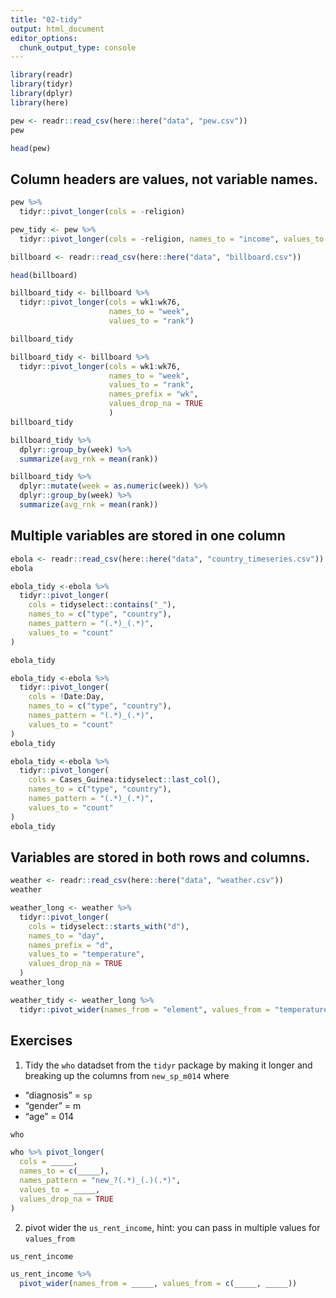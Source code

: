 ```yaml
---
title: "02-tidy"
output: html_document
editor_options: 
  chunk_output_type: console
---
```


```r
library(readr)
library(tidyr)
library(dplyr)
library(here)
```

```r
pew <- readr::read_csv(here::here("data", "pew.csv"))
pew
```

```r
head(pew)
```

## Column headers are values, not variable names.

```r
pew %>%
  tidyr::pivot_longer(cols = -religion)
```

```r
pew_tidy <- pew %>%
  tidyr::pivot_longer(cols = -religion, names_to = "income", values_to = "count")
```


```r
billboard <- readr::read_csv(here::here("data", "billboard.csv"))
```

```r
head(billboard)
```

```r
billboard_tidy <- billboard %>%
  tidyr::pivot_longer(cols = wk1:wk76,
                      names_to = "week",
                      values_to = "rank")
```

```r
billboard_tidy
```


```r
billboard_tidy <- billboard %>%
  tidyr::pivot_longer(cols = wk1:wk76,
                      names_to = "week",
                      values_to = "rank",
                      names_prefix = "wk",
                      values_drop_na = TRUE
                      )
billboard_tidy
```

```r
billboard_tidy %>%
  dplyr::group_by(week) %>%
  summarize(avg_rnk = mean(rank))
```

```r
billboard_tidy %>%
  dplyr::mutate(week = as.numeric(week)) %>%
  dplyr::group_by(week) %>%
  summarize(avg_rnk = mean(rank))
```


## Multiple variables are stored in one column

```r
ebola <- readr::read_csv(here::here("data", "country_timeseries.csv"))
ebola
```

```r
ebola_tidy <-ebola %>%
  tidyr::pivot_longer(
    cols = tidyselect::contains("_"),
    names_to = c("type", "country"),
    names_pattern = "(.*)_(.*)",
    values_to = "count"
)
```

```r
ebola_tidy
```


```r
ebola_tidy <-ebola %>%
  tidyr::pivot_longer(
    cols = !Date:Day,
    names_to = c("type", "country"),
    names_pattern = "(.*)_(.*)",
    values_to = "count"
)
ebola_tidy
```

```r
ebola_tidy <-ebola %>%
  tidyr::pivot_longer(
    cols = Cases_Guinea:tidyselect::last_col(),
    names_to = c("type", "country"),
    names_pattern = "(.*)_(.*)",
    values_to = "count"
)
ebola_tidy
```

## Variables are stored in both rows and columns.


```r
weather <- readr::read_csv(here::here("data", "weather.csv"))
weather
```

```r
weather_long <- weather %>%
  tidyr::pivot_longer(
    cols = tidyselect::starts_with("d"),
    names_to = "day",
    names_prefix = "d",
    values_to = "temperature",
    values_drop_na = TRUE
  )
weather_long
```

```r
weather_tidy <- weather_long %>%
  tidyr::pivot_wider(names_from = "element", values_from = "temperature")
```

## Exercises

1. Tidy the `who` datadset from the `tidyr` package by making it longer and breaking up the columns from `new_sp_m014` where

- "diagnosis" = `sp`
- "gender" = m
- "age" = 014

```r
who
```


```r
who %>% pivot_longer(
  cols = _____,
  names_to = c(_____),
  names_pattern = "new_?(.*)_(.)(.*)",
  values_to = _____,
  values_drop_na = TRUE
)
```

2. pivot wider the `us_rent_income`, hint: you can pass in multiple values for `values_from`

```r
us_rent_income
```


```r
us_rent_income %>%
  pivot_wider(names_from = _____, values_from = c(_____, _____))
```

